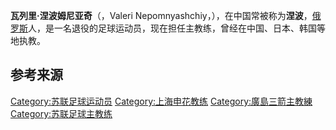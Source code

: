 {{BLP unsourced|time=2020-07-18T23:23:46+00:00}}
{{noteta|G1=足球}}
{{football manager infobox
| playername= 涅波姆尼亚奇
| fullname = 瓦列里·涅波姆尼亚奇 
| englishfullname = Валерий Кузьмич Непомнящий<br />Valeri Kuzmyich Nepomnyachi
| nickname = 涅波
| image = ValeryNepomnyaschy.jpg
| dateofbirth = {{birth date and age|1943|8|7}}
| cityofbirth = 
| countryofbirth = {{USSR}}
| height =
| currentclub  = {{RUS}}[[湯斯克足球會|湯斯克]]
| clubnumber = 
| position = 后卫
| youthyears = 
| youthclubs = 
| years = 1961–1965年<br />1965–1967年
| clubs = {{flagicon|USSR}} SKIF Ashgabat<br />{{flagicon|USSR}} [[撒馬爾罕迪納摩足球俱樂部|撒馬爾罕迪納摩]]
| caps(goals)=
| nationalyears = 
| nationalteam = 
| nationalcaps(goals) = 
| manageryears = 1982–1983年<br />1988–1990年<br />1991年<br />1992–1993年<br />1993–1994年<br />1994–1998年<br />2000年<br />2001年<br />2002–2003年<br />2004–2005年<br />2006年<br />2006年<br />2008–2011<br />2012–2013<br />2014–2016<br />2018<br />2018–
| managerclubs ={{flagicon|USSR}} Stroitel Ashgabat<br />{{flagicon|CMR}} [[喀麦隆国家足球队|喀麦隆国家队]]<br />{{flagicon|CHN}} [[中国国家足球队|中国国家队]] ''(技术顾问)''<br />{{flagicon|TUR}} [[真格拿拜列治体育会|真格拿拜列治]]<br />{{flagicon|TUR}} [[MKE安卡拉高古|安卡拉高古]]<br />{{flagicon|KOR}} [[富川1995足球俱乐部|富川]]<br />{{flagicon|CHN}} [[沈阳海狮|沈阳海狮]]<br />{{flagicon|JPN}} [[广岛三箭|广岛三箭]]<br />{{flagicon|CHN}} [[山东鲁能|山东鲁能]]<br />{{flagicon|CHN}} [[上海申花|上海申花]]<br />{{flagicon|UZB}} [[塔什干棉农足球俱乐部|塔什干棉农]]<br />{{flagicon|UZB}} [[乌兹别克斯坦国家足球队|乌兹别克斯坦]]<br />{{flagicon|RUS}} [[湯斯克足球會|托木斯克汤姆]]<br />{{flagicon|RUS}} [[莫斯科中央陆军足球俱乐部|莫斯科中央陆军]]（技术顾问）<br />{{flagicon|RUS}} [[湯斯克足球會|托木斯克汤姆]]<br />{{flagicon|RUS}} [[加里寧格勒波羅的海足球會|加里寧格勒]]<br />{{flagicon|RUS}} [[加里寧格勒波羅的海足球會|加里寧格勒]](青年發展)
| pcupdate = 
| ntupdate = 
}}
'''瓦列里·涅波姆尼亚奇'''（{{lang-ru|Валерий Кузьмич Непомнящий}}，Valeri Nepomnyashchiy，{{bd|1943年|8月7日|||N}}），在中国常被称为'''涅波'''，[[俄罗斯|俄罗斯]]人，是一名退役的足球运动员，现在担任主教练，曾经在中国、日本、韩国等地执教。

== 参考来源 ==
{{reflist}}

{{山东鲁能泰山主教练}}
{{上海申花主教练}}

{{DEFAULTSORT:NEPOMNIACHI, Valeri}}
[[Category:苏联足球运动员|Category:苏联足球运动员]]
[[Category:上海申花教练|Category:上海申花教练]]
[[Category:廣島三箭主教練|Category:廣島三箭主教練]]
[[Category:苏联足球主教练|Category:苏联足球主教练]]
{{Russia-bio-stub}}